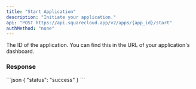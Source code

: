 ```yaml
---
title: "Start Application"
description: "Initiate your application."
api: "POST https://api.squarecloud.app/v2/apps/{app_id}/start"
authMethod: "none"
---
```



<Authorization />

<ParamField path="app_id" type="string" placeholder="Application ID" required>
  The ID of the application. You can find this in the URL of your application's dashboard.
</ParamField>

### Response

<Status />

<ResponseExample>
```json
{
    "status": "success"
}
```
</ResponseExample>